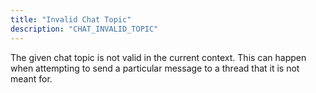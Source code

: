```yaml
---
title: "Invalid Chat Topic"
description: "CHAT_INVALID_TOPIC"
---
```


The given chat topic is not valid in the current context. This can happen when attempting to send a
particular message to a thread that it is not meant for.
